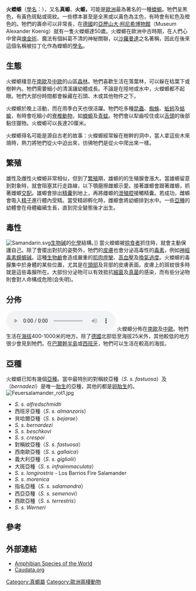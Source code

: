 {{Speciesbox
| name = 火蠑螈
| status = LC
| status_system = IUCN3.1
| status_ref = <ref name=IUCN>{{IUCN2006|assessors=Kuzmin, S. ''et al.'' |year=2004|id=59467|title=Salamandra salamandra|downloaded=12 May 2006}}</ref>
| trend = down
| image = Salamandra salamandra MHNT 1.jpg
| image_width = 250px
| genus = Salamandra
| species = salamandra
| authority = [[卡爾·林奈|Linnaeus]], 1758
| range_map = SalamandraSalamandraMap.png
| range_map_width = 250px
| range_map_caption = 火蝾螈的分布图
}}
'''火蠑螈'''（[[學名|學名]]：''{{lang|la|Salamandra salamandra}}''），又名'''真螈'''、'''火螈，'''可能是[[歐洲|歐洲]]最為著名的一種[[蠑螈|蠑螈]]。牠們呈黑色，有黃色斑點或斑紋。一些標本甚至是全黑或以黃色為主色，有時會有紅色及橙色的。牠們的壽命可以非常長，在[[德國|德國]]的[[亞歷山大·柯尼希博物館|亞歷山大·柯尼希博物館]]（Museum Alexander Koenig）就有一隻火蠑螈達50歲。火蠑螈在歐洲中古時期，在人們心中曾與[[煉金術|煉金術]]、魔法有個糾葛不清的神秘關聯，以[[沙羅曼達|沙羅曼達]]之名著稱，因此在後來這個名稱被拉丁化作為蠑螈的[[學名|學名]]。

== 生態 ==
火蠑螈棲息在[[南歐|南歐]]及[[中歐|中歐]]的山區[[森林|森林]]。牠們喜歡生活在落葉林，可以躲在枯葉下或樹幹內。牠們需要細小的清溪讓幼體成長。不論是在陸地或水中，火蠑螈都不起眼。牠們大部份時間都會躲藏在石頭、木或其他物件之下。

火蠑螈於晚上活動，而在雨季白天也很活躍。牠們吃多種[[昆蟲|昆蟲]]、[[蜘蛛|蜘蛛]]、[[蚯蚓|蚯蚓]]及[[蛞蝓|蛞蝓]]，有時會吃細小的[[脊椎動物|脊椎動物]]，如[[蠑螈|蠑螈]]及[[青蛙|青蛙]]。牠們會以犁齒咬住或以[[舌頭|舌頭]]的後部黏住獵物。火蠑螈可以長達20厘米。

火蠑螈得名可能是源自古老的故事：火蠑螈經常躲在樹幹的洞中，當人拿這些木來燒時，熱力將牠們從火中迫出來，彷彿牠們是從火中爬出來一樣。

== 繁殖 ==
雄性及雌性火蠑螈非常相似，但到了[[繁殖|繁殖]]期，雄螈的的生殖腺會漲大。當雄螈留意到對象時，就會阻塞其行走路線，以下顎磨擦雌螈示愛。接著雄螈會跟著雌螈，抓著雌螈[[交配|交配]]。雄螈會排出[[精囊|精囊]]到地上，再將雌螈的[[泄殖腔|泄殖腔]]接觸精囊。若成功，雌螈會吸入[[精子|精子]]進行體內受精。當受精卵孵化時，雌螈會將幼螈排到水中。一些[[亞種|亞種]]的幼體會在母體繼續生長，直到完全變態後才出生。

== 毒性 ==
[[File:Samandarin.svg|thumb]][[生物碱|生物碱]]的[[化學|化學]]結構。]]
當火蠑螈被[[掠食者|掠食者]]抓住時，就會主動保護自己。除了會擺出對抗的姿勢外，牠們的[[皮膚|皮膚]]也會分泌高毒性的[[毒素|毒素]]，例如[[神經毒素|神經毒素]][[蝾螈碱|蝾螈碱]]。這種[[生物鹼|生物鹼]]會造成嚴重的[[肌肉|肌肉]][[痙攣|痙攣]]、[[高血壓|高血壓]]及[[換氣過度|換氣過度]]。火蠑螈的毒腺集中於身體的某些位置，尤其是在[[頭部|頭部]]及背部的皮膚表面。皮膚上的斑紋很多時就是這些毒腺所在。大部份分泌物可以有效抵抗[[細菌|細菌]]及[[真菌|真菌]]的感染，而有些分泌物則會對人命構成危險(会失明)。

== 分佈 ==
[[File:Feuersalamander.ogg|thumb]]
火蠑螈分佈在[[南歐|南歐]]及[[中歐|中歐]]。牠們生活在[[海拔|海拔]]400-1000米的地方。除了[[德國|德國]]北部低至海拔25米外，其他較低的地方很少會見到牠們。在[[巴爾幹半島|巴爾幹半島]]或[[西班牙|西班牙]]，牠們可以生活在較高的海拔。

== 亞種 ==
火蠑螈已知有幾個[[亞種|亞種]]。當中最特別的對稱紋亞種（''S. s. fastuosa''）及（''bernadezi''）是唯一[[胎生|胎生]]的亞種，其他的都是[[卵胎生|卵胎生]]的。
[[File:Feuersalamander_rot1.jpg|thumb]]      
* ''S. s. alfredschmidti'' 
* 西班牙亞種（''S. s. almanzoris''）
* 貝哈爾亞種（''S. s. bejarae''）
* ''S. s. bernardezi'' 
* ''S. s. beschkovi''
* ''S. s. crespoi''
* 對稱紋亞種（''S. s. fastuosa''）
* 西南歐亞種（''S. s. gallaica''）
* 義大利亞種（''S. s. gigliolii''）
* 大斑亞種（''S. s. infraimmaculata''）
* ''S. s. longirostris'' - Los Barrios Fire Salamander
* ''S. s. morenica''
* 指名亞種（''S. s. salamandra''） 
* 西亞亞種（''S. s. semenovi''）
* 西歐亞種（''S. s. terrestris''）
* ''S. s. Werneri''

== 參考 ==
{{reflist}}

== 外部連結 ==
{{commons category|Salamandra salamandra}}
{{Wikispecies|Salamandra salamandra}}
* [https://web.archive.org/web/20080522002739/http://research.amnh.org/herpetology/amphibia/names.php?&taxon=salamandra+salamandra Amphibian Species of the World]
* [http://www.caudata.org/cc/species/Salamandra/Salamandra_sp.shtml Caudata.org] {{Wayback|url=http://www.caudata.org/cc/species/Salamandra/Salamandra_sp.shtml |date=20100611221536 }}

{{Authority control}}
{{Taxonbar|from=Q26395}}

[[Category:真螈屬|Category:真螈屬]]
[[Category:歐洲兩棲動物|Category:歐洲兩棲動物]]